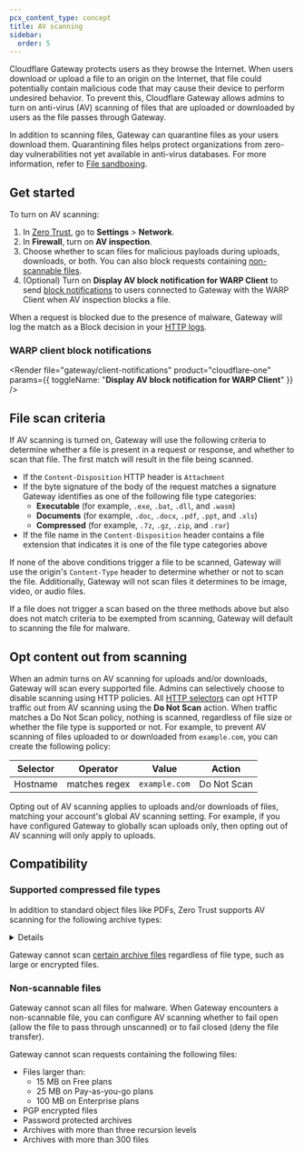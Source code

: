 ```yaml
---
pcx_content_type: concept
title: AV scanning
sidebar:
  order: 5
---
```



Cloudflare Gateway protects users as they browse the Internet. When users download or upload a file to an origin on the Internet, that file could potentially contain malicious code that may cause their device to perform undesired behavior. To prevent this, Cloudflare Gateway allows admins to turn on anti-virus (AV) scanning of files that are uploaded or downloaded by users as the file passes through Gateway.

In addition to scanning files, Gateway can quarantine files as your users download them. Quarantining files helps protect organizations from zero-day vulnerabilities not yet available in anti-virus databases. For more information, refer to [File sandboxing](/cloudflare-one/policies/gateway/http-policies/file-sandboxing/).

## Get started

To turn on AV scanning:

1. In [Zero Trust](https://one.dash.cloudflare.com), go to **Settings** > **Network**.
2. In **Firewall**, turn on **AV inspection**.
3. Choose whether to scan files for malicious payloads during uploads, downloads, or both. You can also block requests containing [non-scannable files](#non-scannable-files).
4. (Optional) Turn on **Display AV block notification for WARP Client** to send [block notifications](#warp-client-block-notifications) to users connected to Gateway with the WARP Client when AV inspection blocks a file.

When a request is blocked due to the presence of malware, Gateway will log the match as a Block decision in your [HTTP logs](/cloudflare-one/insights/logs/gateway-logs/#http-logs).

### WARP client block notifications

<Render
	file="gateway/client-notifications"
	product="cloudflare-one"
	params={{ toggleName: "**Display AV block notification for WARP Client**" }}
/>

## File scan criteria

If AV scanning is turned on, Gateway will use the following criteria to determine whether a file is present in a request or response, and whether to scan that file. The first match will result in the file being scanned.

- If the `Content-Disposition` HTTP header is `Attachment`
- If the byte signature of the body of the request matches a signature Gateway identifies as one of the following file type categories:
  - **Executable** (for example, `.exe`, `.bat`, `.dll`, and `.wasm`)
  - **Documents** (for example, `.doc`, `.docx`, `.pdf`, `.ppt`, and `.xls`)
  - **Compressed** (for example, `.7z`, `.gz`, `.zip`, and `.rar`)
- If the file name in the `Content-Disposition` header contains a file extension that indicates it is one of the file type categories above

If none of the above conditions trigger a file to be scanned, Gateway will use the origin's `Content-Type` header to determine whether or not to scan the file. Additionally, Gateway will not scan files it determines to be image, video, or audio files.

If a file does not trigger a scan based on the three methods above but also does not match criteria to be exempted from scanning, Gateway will default to scanning the file for malware.

## Opt content out from scanning

When an admin turns on AV scanning for uploads and/or downloads, Gateway will scan every supported file. Admins can selectively choose to disable scanning using HTTP policies. All [HTTP selectors](/cloudflare-one/policies/gateway/http-policies/#selectors) can opt HTTP traffic out from AV scanning using the **Do Not Scan** action. When traffic matches a Do Not Scan policy, nothing is scanned, regardless of file size or whether the file type is supported or not. For example, to prevent AV scanning of files uploaded to or downloaded from `example.com`, you can create the following policy:

| Selector | Operator      | Value         | Action      |
| -------- | ------------- | ------------- | ----------- |
| Hostname | matches regex | `example.com` | Do Not Scan |

Opting out of AV scanning applies to uploads and/or downloads of files, matching your account's global AV scanning setting. For example, if you have configured Gateway to globally scan uploads only, then opting out of AV scanning will only apply to uploads.

## Compatibility

### Supported compressed file types

In addition to standard object files like PDFs, Zero Trust supports AV scanning for the following archive types:

<Details header="Supported compressed file types">

- 7-Zip
- 7-Zip SFX
- ACE
- ACE SFX
- AutoHotkey
- AutoIt
- BASE64
- BZ2
- CHM Help Files
- CPIO SVR4
- Chrome Extension (CRX) Package Format
- eXtensible ARchive format (XAR)
- GZIP compressed files
- ISO 9660
- Inno Setup
- Indigo Rose Setup Factory
- Java ARchive
- LZH/LHA
- MacBinary
- MIME base64
- MSCOMPRESS
- Microsoft CAB
- Microsoft TNEF
- NSIS Nullsoft Installer
- Office Legacy XML
- PGP signed message, document, etc.
- RPM
- RAR
- SAPCar
- Self-extracting ARJ
- Self-extracting CA
- Self-extracting LZH/LHA
- Self-extracting RAR
- Self-extracting ZIP
- Smart Install Maker
- TAR
- UUE and XXE compressed files
- Windows Imaging File (WIM)
- XE compressed files (UUE and XXE)
- XZ file format
- ZIP
- ZOO

</Details>

Gateway cannot scan [certain archive files](#non-scannable-files) regardless of file type, such as large or encrypted files.

### Non-scannable files

Gateway cannot scan all files for malware. When Gateway encounters a non-scannable file, you can configure AV scanning whether to fail open (allow the file to pass through unscanned) or to fail closed (deny the file transfer).

Gateway cannot scan requests containing the following files:

- Files larger than:
  - 15 MB on Free plans
  - 25 MB on Pay-as-you-go plans
  - 100 MB on Enterprise plans
- PGP encrypted files
- Password protected archives
- Archives with more than three recursion levels
- Archives with more than 300 files
